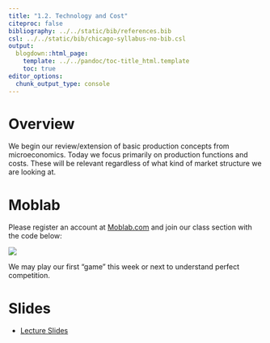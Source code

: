 ```yaml
---
title: "1.2. Technology and Cost"
citeproc: false
bibliography: ../../static/bib/references.bib
csl: ../../static/bib/chicago-syllabus-no-bib.csl
output:
  blogdown::html_page:
    template: ../../pandoc/toc-title_html.template
    toc: true
editor_options: 
  chunk_output_type: console
---
```


# Overview

We begin our review/extension of basic production concepts from microeconomics. Today we focus primarily on production functions and costs. These will be relevant regardless of what kind of market structure we are looking at.  

# Moblab

Please register an account at [Moblab.com](https://moblab.com) and join our class section with the code below:

![](https://www.dropbox.com/s/l9erzvqab73qzla/moblabio.png?raw=1)

We may play our first "game" this week or next to understand perfect competition. 

# Slides

- [<i class="fas fa-external-link-square-alt"></i> Lecture Slides](/slides/1.2-slides.html)
